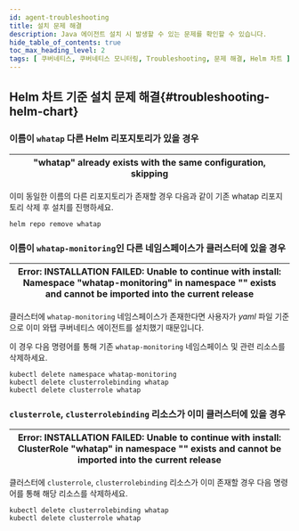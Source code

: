 ```yaml
---
id: agent-troubleshooting
title: 설치 문제 해결
description: Java 에이전트 설치 시 발생할 수 있는 문제를 확인할 수 있습니다.
hide_table_of_contents: true
toc_max_heading_level: 2
tags: [ 쿠버네티스, 쿠버네티스 모니터링, Troubleshooting, 문제 해결, Helm 차트 ]
---
```


## Helm 차트 기준 설치 문제 해결{#troubleshooting-helm-chart}

<div class ='faq'>

### 이름이 `whatap` 다른 Helm 리포지토리가 있을 경우

|"whatap" already exists with the same configuration, skipping|
|---|

이미 동일한 이름의 다른 리포지토리가 존재할 경우 다음과 같이 기존 whatap 리포지토리 삭제 후 설치를 진행하세요.

```shell 
helm repo remove whatap
```

### 이름이 `whatap-monitoring`인 다른 네임스페이스가 클러스터에 있을 경우 

|Error: INSTALLATION FAILED: Unable to continue with install: Namespace "whatap-monitoring" in namespace "" exists and cannot be imported into the current release|
|---|

클러스터에 `whatap-monitoring` 네임스페이스가 존재한다면 사용자가 *yaml* 파일 기준으로 이미 와탭 쿠버네티스 에이전트를 설치했기 때문입니다.

이 경우 다음 명령어를 통해 기존 `whatap-monitoring` 네임스페이스 및 관련 리소스를 삭제하세요.

```shell 
kubectl delete namespace whatap-monitoring
kubectl delete clusterrolebinding whatap
kubectl delete clusterrole whatap
```

### `clusterrole`, `clusterrolebinding` 리소스가 이미 클러스터에 있을 경우

|Error: INSTALLATION FAILED: Unable to continue with install: ClusterRole "whatap" in namespace "" exists and cannot be imported into the current release|
|---|

클러스터에 `clusterrole`, `clusterrolebinding` 리소스가 이미 존재할 경우 다음 명령어를 통해 해당 리소스를 삭제하세요.

```shell 
kubectl delete clusterrolebinding whatap
kubectl delete clusterrole whatap
```

</div>
